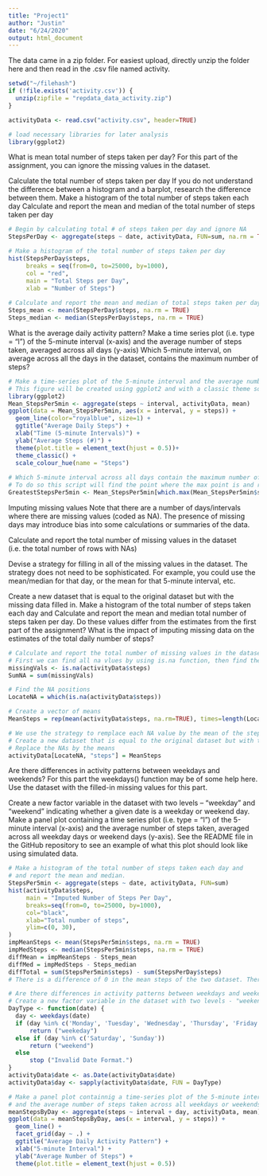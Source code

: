 ```yaml
---
title: "Project1"
author: "Justin"
date: "6/24/2020"
output: html_document
---
```


The data came in a zip folder. For easiest upload, directly unzip the folder here and then 
read in the .csv file named activity. 

```r
setwd("~/filehash")
if (!file.exists('activity.csv')) {
  unzip(zipfile = "repdata_data_activity.zip")
}

activityData <- read.csv("activity.csv", header=TRUE)

# load necessary libraries for later analysis 
library(ggplot2)
```

What is mean total number of steps taken per day?
For this part of the assignment, you can ignore the missing values in the dataset.

Calculate the total number of steps taken per day
If you do not understand the difference between a histogram and a barplot, research the difference between them. Make a histogram of the total number of steps taken each day
Calculate and report the mean and median of the total number of steps taken per day

```r
# Begin by calculating total # of steps taken per day and ignore NA
StepsPerDay <- aggregate(steps ~ date, activityData, FUN=sum, na.rm = TRUE)

# Make a histogram of the total number of steps taken per day
hist(StepsPerDay$steps,
     breaks = seq(from=0, to=25000, by=1000),
     col = "red",
     main = "Total Steps per Day",
     xlab = "Number of Steps")
     
# Calculate and report the mean and median of total steps taken per day
Steps_mean <- mean(StepsPerDay$steps, na.rm = TRUE)
Steps_median <- median(StepsPerDay$steps, na.rm = TRUE)
```

What is the average daily activity pattern?
Make a time series plot (i.e. type = "l") of the 5-minute interval (x-axis) and the average number of steps taken, averaged across all days (y-axis)
Which 5-minute interval, on average across all the days in the dataset, contains the maximum number of steps?

```r
# Make a time-series plot of the 5-minute interval and the average number of steps taken, averaged acoss all days.
# This figure will be created using ggplot2 and with a classic theme so no gridlines will be behind the data line. The data line will be blue and x and y axes labeled accordingly along with a brief title. 
library(ggplot2)
Mean_StepsPer5min <- aggregate(steps ~ interval, activityData, mean)
ggplot(data = Mean_StepsPer5min, aes(x = interval, y = steps)) +
  geom_line(color="royalblue", size=1) +
  ggtitle("Average Daily Steps") +
  xlab("Time (5-minute Intervals)") +
  ylab("Average Steps (#)") +
  theme(plot.title = element_text(hjust = 0.5))+
  theme_classic() + 
  scale_colour_hue(name = "Steps")
  
# Which 5-minute interval across all days contain the maximum number of steps. 
# To do so this script will find the point where the max point is and return its value 
GreatestStepsPer5min <- Mean_StepsPer5min[which.max(Mean_StepsPer5min$steps),]

```

Imputing missing values
Note that there are a number of days/intervals where there are missing values (coded as NA). The presence of missing days may introduce bias into some calculations or summaries of the data.

Calculate and report the total number of missing values in the dataset (i.e. the total number of rows with NAs)

Devise a strategy for filling in all of the missing values in the dataset. The strategy does not need to be sophisticated. For example, you could use the mean/median for that day, or the mean for that 5-minute interval, etc.

Create a new dataset that is equal to the original dataset but with the missing data filled in.
Make a histogram of the total number of steps taken each day and Calculate and report the mean and median total number of steps taken per day. Do these values differ from the estimates from the first part of the assignment? What is the impact of imputing missing data on the estimates of the total daily number of steps?

```r

# Calculate and report the total number of missing values in the dataset
# First we can find all na vlues by using is.na function, then find the sum of values. 
missingVals <- is.na(activityData$steps)
SumNA = sum(missingVals)

# Find the NA positions
LocateNA = which(is.na(activityData$steps))

# Create a vector of means
MeanSteps = rep(mean(activityData$steps, na.rm=TRUE), times=length(LocateNA))

# We use the strategy to remplace each NA value by the mean of the steps attribute.
# Create a new dataset that is equal to the original dataset but with the missing data filled in.
# Replace the NAs by the means
activityData[LocateNA, "steps"] = MeanSteps

```

Are there differences in activity patterns between weekdays and weekends?
For this part the \color{red}{\verb|weekdays()|}weekdays() function may be of some help here. Use the dataset with the filled-in missing values for this part.

Create a new factor variable in the dataset with two levels – “weekday” and “weekend” indicating whether a given date is a weekday or weekend day.
Make a panel plot containing a time series plot (i.e. \color{red}{\verb|type = "l"|}type = "l") of the 5-minute interval (x-axis) and the average number of steps taken, averaged across all weekday days or weekend days (y-axis). See the README file in the GitHub repository to see an example of what this plot should look like using simulated data.

```r
# Make a histogram of the total number of steps taken each day and
# and report the mean and median.
StepsPer5min <- aggregate(steps ~ date, activityData, FUN=sum)
hist(activityData$steps,
     main = "Imputed Number of Steps Per Day",
     breaks=seq(from=0, to=25000, by=1000),
     col="black", 
     xlab="Total number of steps", 
     ylim=c(0, 30),
)
impMeanSteps <- mean(StepsPer5min$steps, na.rm = TRUE)
impMedSteps <- median(StepsPer5min$steps, na.rm = TRUE)
diffMean = impMeanSteps - Steps_mean
diffMed = impMedSteps - Steps_median
diffTotal = sum(StepsPer5min$steps) - sum(StepsPerDay$steps)
# There is a difference of 0 in the mean steps of the two dataset. There is a difference of -1.076381110^{4} in the median steps of the two dataset. There is a difference of 8.612950910^{4} in the total steps of the two dataset.

# Are there differences in activity patterns between weekdays and weekends?
# Create a new factor variable in the dataset with two levels - "weekend" and "weekday"
DayType <- function(date) {
  day <- weekdays(date)
  if (day %in% c('Monday', 'Tuesday', 'Wednesday', 'Thursday', 'Friday'))
      return ("weekeday")
  else if (day %in% c('Saturday', 'Sunday'))
      return ("weekend")
  else
      stop ("Invalid Date Format.")
}
activityData$date <- as.Date(activityData$date)
activityData$day <- sapply(activityData$date, FUN = DayType)

# Make a panel plot containnig a time-series plot of the 5-minute interval
# and the average number of steps taken across all weekdays or weekends
meanStepsByDay <- aggregate(steps ~ interval + day, activityData, mean)
ggplot(data = meanStepsByDay, aes(x = interval, y = steps)) + 
  geom_line() +
  facet_grid(day ~ .) +
  ggtitle("Average Daily Activity Pattern") +
  xlab("5-minute Interval") +
  ylab("Average Number of Steps") +
  theme(plot.title = element_text(hjust = 0.5))
  
```